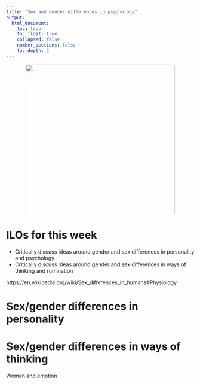 ```yaml
---
title: "Sex and gender differences in psychology"
output:
  html_document:
    toc: true
    toc_float: true
    collapsed: false
    number_sections: false
    toc_depth: 2
---
```

<center>
![](images/ruminate.jpg){height=400px}
</center>

# ILOs for this week

- Critically discuss ideas around gender and sex differences in personality and psychology
- Critically discuss ideas around gender and sex differences in ways of thinking and rumination

https://en.wikipedia.org/wiki/Sex_differences_in_humans#Physiology

# Sex/gender differences in personality

# Sex/gender differences in ways of thinking

Women and emotion
